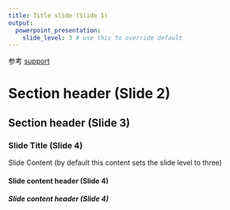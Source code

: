 ```yaml
---
title: Title slide (Slide 1)
output:
  powerpoint_presentation:
    slide_level: 3 # use this to override default
---
```


参考 [support](https://support.rstudio.com/hc/en-us/articles/360004672913)

# Section header (Slide 2)

## Section header (Slide 3)

### Slide Title (Slide 4)

Slide Content (by default this content sets the slide level to three)

#### Slide content header (Slide 4)

##### Slide content header (Slide 4)